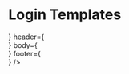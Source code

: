 

<Meta title="Templates/Home/Panel" component={PanelTemplate} />

# Login Templates

<Canvas>
    <Story name='Devault'>
        <PanelTemplate 
            sidebar={ <div class='box' /> }
            header={ <div class='box' /> }
            body={ <div class='box' /> }
            footer={ <div class='box' /> }
        />
    </Story>
</Canvas> 